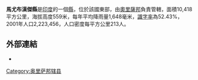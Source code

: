 '''馬尤布漢傑縣'''是[[印度|印度]]的一個[[縣|縣]]，位於該國東部，由[[奧里薩邦|奧里薩邦]]負責管轄，面積10,418平方公里，海拔高度559米，每年平均降雨量1,648毫米，[[識字率|識字率]]為52.43%，2001年人口2,223,456，人口密度每平方公里213人。

==外部連結==
* {{official website|http://mayurbhanj.nic.in/}}

{{奥里萨邦行政区划小作品}}
[[Category:奥里萨邦辖县|Category:奥里萨邦辖县]]